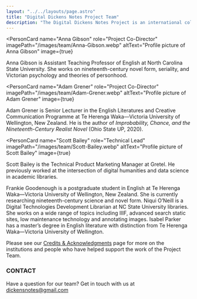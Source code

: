 ```yaml
---
layout: "../../layouts/page.astro"
title: "Digital Dickens Notes Project Team"
description: "The Digital Dickens Notes Project is an international collaboration between scholars and technicians based in the United States and New Zealand."
---
```



<PersonCard
  name="Anna Gibson"
  role="Project Co-Director"
  imagePath="/images/team/Anna-Gibson.webp"
  altText="Profile picture of Anna Gibson"
  image={true}
>
  Anna Gibson is Assistant Teaching Professor of English at North Carolina State
  University. She works on nineteenth-century novel form, seriality, and
  Victorian psychology and theories of personhood.
</PersonCard>

<PersonCard
  name="Adam Grener"
  role="Project Co-Director"
  imagePath="/images/team/Adam-Grener.webp"
  altText="Profile picture of Adam Grener"
  image={true}
>
  Adam Grener is Senior Lecturer in the English Literatures and Creative Communication Programme at Te Herenga
  Waka—Victoria University of Wellington, New Zealand. He is the author of
  _Improbability, Chance, and the Nineteenth-Century Realist Novel_ (Ohio State
  UP, 2020).
</PersonCard>

<PersonCard
  name="Scott Bailey"
  role="Technical Lead"
  imagePath="/images/team/Scott-Bailey.webp"
  altText="Profile picture of Scott Bailey"
  image={true}
>
  Scott Bailey is the Technical Product Marketing Manager at Gretel. He
  previously worked at the intersection of digital humanities and data science
  in academic libraries.
</PersonCard>

<PersonCard name="Frankie Goodenough" role="Contributing Editor" image={false}>
  Frankie Goodenough is a postgraduate student in English at Te Herenga
  Waka—Victoria University of Wellington, New Zealand. She is currently
  researching nineteenth-century science and novel form.
</PersonCard>

<PersonCard name="Niqui O'Neill" role="Technical Consultant" image={false}>
  Niqui O’Neill is a Digital Technologies Development Librarian at NC State
  University libraries. She works on a wide range of topics including IIIF,
  advanced search static sites, low maintenance technology and annotating
  images.
</PersonCard>

<PersonCard name="Isabel Parker" role="Contributor" image={false}>
  Isabel Parker has a master’s degree in English literature with distinction
  from Te Herenga Waka—Victoria University of Wellington.
</PersonCard>

Please see our [Credits & Acknowledgments](/credits-and-acknowledgments/) page for more on the institutions and people who have helped support the work of the Project Team.


### CONTACT

Have a question for our team? Get in touch with us at dickensnotes@gmail.com
